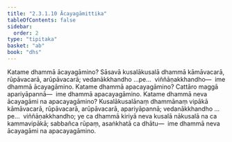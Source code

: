 ```yaml
---
title: "2.3.1.10 Ācayagāmittika"
tableOfContents: false
sidebar:
  order: 2
type: "tipitaka"
basket: "ab"
book: "dhs"
---
```



<DynamicBreadcrumb />

<Division number="1020" book="dhs">

<Paragraph number="1685" book="dhs">
Katame dhammā ācayagāmino? Sāsavā kusalākusalā dhammā kāmāvacarā, rūpāvacarā, arūpāvacarā; vedanākkhandho …pe…  viññāṇakkhandho—  ime dhammā ācayagāmino.
</Paragraph>

</Division>
<Division number="1021" book="dhs">

<Paragraph number="1686" book="dhs">
Katame dhammā apacayagāmino? Cattāro maggā apariyāpannā—  ime dhammā apacayagāmino.
</Paragraph>

</Division>
<Division number="1022" book="dhs">

<Paragraph number="1687" book="dhs">
Katame dhammā neva ācayagāmi na apacayagāmino? Kusalākusalānaṃ dhammānaṃ vipākā kāmāvacarā, rūpāvacarā, arūpāvacarā, apariyāpannā; vedanākkhandho …pe…  viññāṇakkhandho; ye ca dhammā kiriyā neva kusalā nākusalā na ca kammavipākā; sabbañca rūpaṃ, asaṅkhatā ca dhātu—  ime dhammā neva ācayagāmi na apacayagāmino.
</Paragraph>
</Division>